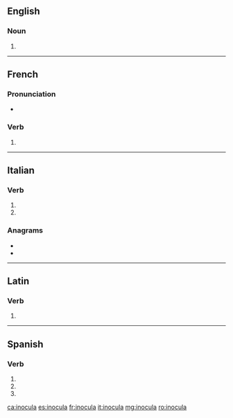 ==English==

===Noun===
{{head|en|noun plural form}}

# {{plural of|inoculum|lang=en}}

----

==French==

===Pronunciation===
* {{homophones|inoculas|inoculât|lang=fr}}
===Verb===
{{fr-verb-form}}

# {{conjugation of|inoculer||3|s|[[past historic]]|lang=fr}} 

----

==Italian==

===Verb===
{{head|it|verb form}}

# {{inflection of|inoculare||3|s|pres|indc|lang=it}}
# {{inflection of|inoculare||2|s|impr|lang=it}}

===Anagrams===
* {{l|it|Alcuino}}
* {{l|it|Luciano}}

----

==Latin==

===Verb===
{{la-verb-form|inoculā}}

# {{inflection of|inoculō||2|s|pres|actv|impr|lang=la}}

----

==Spanish==

===Verb===
{{es-verb-form}}

# {{es-verb form of|ending=ar|mood=imperative|sense=affirmative|pers=2|formal=no|number=singular|inocular}}
# {{es-verb form of|ending=ar|mood=indicative|tense=present|pers=2|formal=yes|number=singular|inocular}}
# {{es-verb form of|ending=ar|mood=indicative|tense=present|pers=3|number=singular|inocular}}

[[ca:inocula]]
[[es:inocula]]
[[fr:inocula]]
[[it:inocula]]
[[mg:inocula]]
[[ro:inocula]]
